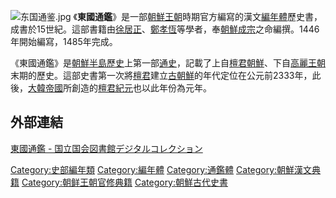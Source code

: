 {{unreferenced|time=2014-10-5}} 
{{Infobox Korean name
|hangul=동국통감
|hanja=東國通鑑
|rr=Dongguk Tonggam 
|mr=Tongguk T'onggam
}}
[[File:东国通鉴.jpg|thumb]]
《'''東國通鑑'''》是一部[[朝鮮王朝|朝鮮王朝]]時期官方編寫的漢文[[編年體|編年體]]歷史書，成書於15世紀。這部書籍由[[徐居正|徐居正]]、[[鄭孝恆|鄭孝恆]]等學者，奉[[朝鮮成宗|朝鮮成宗]]之命編撰。1446年開始編寫，1485年完成。

《東國通鑑》是[[朝鮮半島歷史|朝鮮半島歷史]]上第一部[[通史|通史]]，記載了上自[[檀君朝鮮|檀君朝鮮]]、下自[[高麗王朝|高麗王朝]]末期的歷史。這部史書第一次將[[檀君|檀君]]建立[[古朝鮮|古朝鮮]]的年代定位在公元前2333年，此後，[[大韓帝國|大韓帝國]]所創造的[[檀君紀元|檀君紀元]]也以此年份為元年。

== 外部連結 ==
[https://dl.ndl.go.jp/info:ndljp/pid/1088211 東國通鑑 - 国立国会図書館デジタルコレクション] {{Wayback|url=https://dl.ndl.go.jp/info:ndljp/pid/1088211 |date=20210709182831 }}
[[Category:史部編年類|Category:史部編年類]]
[[Category:編年體|Category:編年體]]
[[Category:通鑑體|Category:通鑑體]]
[[Category:朝鮮漢文典籍|Category:朝鮮漢文典籍]]
[[Category:朝鲜王朝官修典籍|Category:朝鲜王朝官修典籍]]
[[Category:朝鮮古代史書|Category:朝鮮古代史書]]
{{korea-stub}}
{{Historical-book-stub}}
{{wikisource|東國通鑒}}